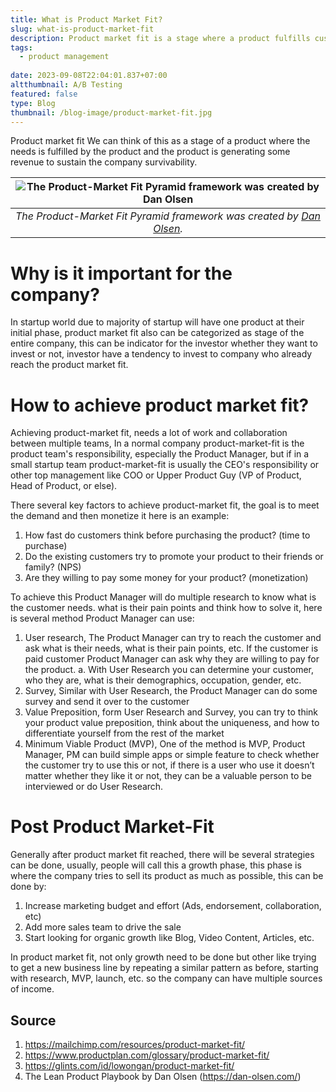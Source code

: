 ```yaml
---
title: What is Product Market Fit?
slug: what-is-product-market-fit
description: Product market fit is a stage where a product fulfills customer needs and generates revenue to sustain the company. Achieving it requires collaboration between teams, and key factors include time to purchase, NPS, and monetization. Methods to achieve it include user research, surveys, value proposition, and MVP. After reaching product market fit, growth strategies can be implemented, and new business lines can be explored.
tags:
  - product management
  
date: 2023-09-08T22:04:01.837+07:00
altthumbnail: A/B Testing
featured: false
type: Blog
thumbnail: /blog-image/product-market-fit.jpg
---
```

Product market fit We can think of this as a stage of a product where the needs is fulfilled by the product and the product is generating some revenue to sustain the company survivability.

| ![The Product-Market Fit Pyramid framework was created by [Dan Olsen](https://dan-olsen.com/)](/blog-image/product-market-fit-dan-olsen.webp) |
|:--:| 
| *The Product-Market Fit Pyramid framework was created by [Dan Olsen](https://dan-olsen.com/).* |

# Why is it important for the company?

In startup world due to majority of startup will have one product at their initial phase, product market fit also can be categorized as stage of the entire company, this can be indicator for the investor whether they want to invest or not, investor have a tendency to invest to company who already reach the product market fit.

# How to achieve product market fit?

Achieving product-market fit, needs a lot of work and collaboration between multiple teams, In a normal company product-market-fit is the product team's responsibility, especially the Product Manager, but if in a small startup team product-market-fit is usually the CEO's responsibility or other top management like COO or Upper Product Guy (VP of Product, Head of Product, or else).

There several key factors to achieve product-market fit, the goal is to meet the demand and then monetize it here is an example:

1. How fast do customers think before purchasing the product? (time to purchase)
2. Do the existing customers try to promote your product to their friends or family? (NPS)
3. Are they willing to pay some money for your product? (monetization)

To achieve this Product Manager will do multiple research to know what is the customer needs. what is their pain points and think how to solve it, here is several method Product Manager can use:

1. User research, The Product Manager can try to reach the customer and ask what is their needs, what is their pain points, etc. If the customer is paid customer Product Manager can ask why they are willing to pay for the product.
    a. With User Research you can determine your customer, who they are, what is their demographics, occupation, gender, etc.
2. Survey, Similar with User Research, the Product Manager can do some survey and send it over to the customer
3. Value Preposition, form User Research and Survey, you can try to think your product value preposition, think about the uniqueness, and how to differentiate yourself from the rest of the market
4. Minimum Viable Product (MVP), One of the method is MVP, Product Manager, PM can build simple apps or simple feature to check whether the customer try to use this or not, if there is a user who use it doesn’t matter whether they like it or not, they can be a valuable person to be interviewed or do User Research.

# Post Product Market-Fit

Generally after product market fit reached, there will be several strategies can be done, usually, people will call this a growth phase, this phase is where the company tries to sell its product as much as possible, this can be done by:

1. Increase marketing budget and effort (Ads, endorsement, collaboration, etc)
2. Add more sales team to drive the sale
3. Start looking for organic growth like Blog, Video Content, Articles, etc.

In product market fit, not only growth need to be done but other like trying to get a new business line by repeating a similar pattern as before, starting with research, MVP, launch, etc. so the company can have multiple sources of income.

## Source

1. https://mailchimp.com/resources/product-market-fit/
2. https://www.productplan.com/glossary/product-market-fit/
3. https://glints.com/id/lowongan/product-market-fit/
4. The Lean Product Playbook by Dan Olsen (https://dan-olsen.com/)